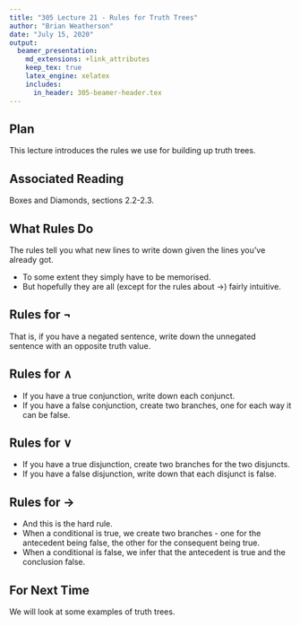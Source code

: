 ```yaml
---
title: "305 Lecture 21 - Rules for Truth Trees"
author: "Brian Weatherson"
date: "July 15, 2020"
output: 
  beamer_presentation:
    md_extensions: +link_attributes
    keep_tex: true
    latex_engine: xelatex
    includes:
      in_header: 305-beamer-header.tex
---
```


## Plan

This lecture introduces the rules we use for building up truth trees.

## Associated Reading

Boxes and Diamonds, sections 2.2-2.3.

## What Rules Do

The rules tell you what new lines to write down given the lines you've already got.

- To some extent they simply have to be memorised.
- But hopefully they are all (except for the rules about $\rightarrow$) fairly intuitive.

## Rules for $\neg$


\begin{center}
\AxiomC{\sFmla{\True}{\lnot A}}
\RightLabel{\TRule{\True}{\lnot}}
\UnaryInfC{\sFmla{\False}{A}}
\DisplayProof
\pause
\hspace{10pt}
\AxiomC{\sFmla{\False}{\lnot A}}
\RightLabel{\TRule{\False}{\lnot}}
\UnaryInfC{\sFmla{\True}{A}}
\DisplayProof
\end{center}
\bigskip \pause


That is, if you have a negated sentence, write down the unnegated sentence with an opposite truth value.

## Rules for $\wedge$ ##


\begin{center}\noindent
\AxiomC{\sFmla{\True}{A \wedge B}}
\RightLabel{\TRule{\True}{\wedge}}
\UnaryInfC{\sFmla{\True}{A}}
\noLine
\UnaryInfC{\sFmla{\True}{B}}
\DisplayProof
\hspace{10pt}
\pause
\AxiomC{\sFmla{\False}{A \wedge B}}
\RightLabel{\TRule{\False}{\wedge}}
\UnaryInfC{$\sFmla{\False}{A} \quad \mid \quad \sFmla{\False}{B}$}
\DisplayProof
\end{center}
\bigskip \pause


- If you have a true conjunction, write down each conjunct.
- If you have a false conjunction, create two branches, one for each way it can be false.

## Rules for $\vee$


\begin{center}
\AxiomC{\sFmla{\True}{A \vee B}}
\RightLabel{\TRule{\True}{\vee}}
\UnaryInfC{$\sFmla{\True}{A} \quad \mid \quad \sFmla{\True}{B}$}
\DisplayProof
\hspace{10pt}
\AxiomC{\sFmla{\False}{A \vee B}}
\RightLabel{\TRule{\False}{\vee}}
\UnaryInfC{\sFmla{\False}{A}}
\noLine
\UnaryInfC{\sFmla{\False}{B}}
\DisplayProof
\end{center}
\bigskip


- If you have a true disjunction, create two branches for the two disjuncts.
- If you have a false disjunction, write down that each disjunct is false.

## Rules for $\rightarrow$ ##


\begin{center}
\AxiomC{\sFmla{\True}{A \lif B}}
\RightLabel{\TRule{\True}{\lif}}
\UnaryInfC{$\sFmla{\False}{A} \quad \mid \quad \sFmla{\True}{B}$}
\DisplayProof
\pause
\hspace{10pt}
\AxiomC{\sFmla{\False}{A \lif B}}
\RightLabel{\TRule{\False}{\lif}}
\UnaryInfC{\sFmla{\True}{A}}
\noLine
\UnaryInfC{\sFmla{\False}{B}}
\DisplayProof \pause
\end{center}
\bigskip


- And this is the hard rule.
- When a conditional is true, we create two branches - one for the antecedent being false, the other for the consequent being true.
- When a conditional is false, we infer that the antecedent is true and the conclusion false.

## For Next Time

We will look at some examples of truth trees.

